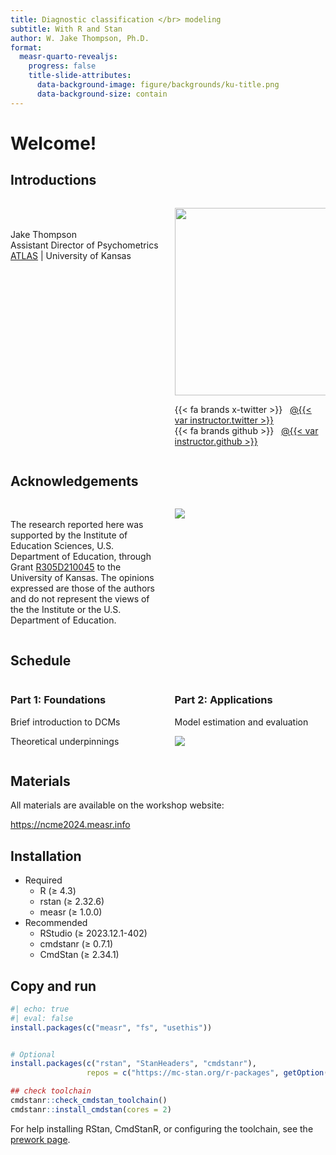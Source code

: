```yaml
---
title: Diagnostic classification </br> modeling
subtitle: With R and Stan
author: W. Jake Thompson, Ph.D.
format:
  measr-quarto-revealjs:
    progress: false
    title-slide-attributes: 
      data-background-image: figure/backgrounds/ku-title.png
      data-background-size: contain
---
```


# Welcome! {background-image="figure/backgrounds/section.png" background-size="contain"}

## Introductions {background-image="figure/backgrounds/default.png" background-size="contain"}

:::{.columns}
:::{.column width="50%"}
<br><br>Jake Thompson  
Assistant Director of Psychometrics  
[ATLAS](https://atlas.ku.edu) | University of Kansas
:::

:::{.column width="50%"}
:::{.center}
<img src="figure/images/wjt-2022-hex.png" width="300px"/>

:::{.small}
{{< fa brands x-twitter >}} &nbsp; [@{{< var instructor.twitter >}}](https://www.twitter.com/{{< var instructor.twitter >}})  
{{< fa brands github >}} &nbsp; [@{{< var instructor.github >}}](https://www.gitub.com/{{< var instructor.github >}})
:::
:::
:::
:::

## Acknowledgements {background-image="figure/backgrounds/default.png" background-size="contain"}

:::{.columns}
:::{.column width="50%"}
:::{.small}
<br>The research reported here was supported by the Institute of Education Sciences, U.S. Department of Education, through Grant [R305D210045](https://ies.ed.gov/funding/grantsearch/details.asp?ID=4546) to the University of Kansas. The opinions expressed are those of the authors and do not represent the views of the the Institute or the U.S. Department of Education.
:::
:::

:::{.column width="50%"}
:::{.center}
![](figure/images/IES_InstituteOfEducationSciences_RGB.png){fig-alt="Logo for the Institute of Education Sciences"}
:::
:::
:::

## Schedule {background-image="figure/backgrounds/default.png" background-size="contain"}

:::{.columns}

:::{.column .center width="50%"}
### Part 1: Foundations

Brief introduction to DCMs

Theoretical underpinnings


:::

:::{.column .center .fragment width="50%"}
### Part 2: Applications

Model estimation and evaluation

![](figure/images/combined-logos.png){fig-align="center"}
:::
:::

## Materials {background-image="figure/backgrounds/default.png" background-size="contain"}

All materials are available on the workshop website:

<https://ncme2024.measr.info>

## Installation {background-image="figure/backgrounds/default.png" background-size="contain"}

* Required
  * R (≥ 4.3)
  * rstan (≥ 2.32.6)
  * measr (≥ 1.0.0)

* Recommended
  * RStudio (≥ 2023.12.1-402)
  * cmdstanr (≥ 0.7.1)
  * CmdStan (≥ 2.34.1)

## Copy and run {background-image="figure/backgrounds/default.png" background-size="contain"}

```r
#| echo: true
#| eval: false
install.packages(c("measr", "fs", "usethis"))


# Optional
install.packages(c("rstan", "StanHeaders", "cmdstanr"),
                 repos = c("https://mc-stan.org/r-packages", getOption("repos")))

## check toolchain
cmdstanr::check_cmdstan_toolchain()
cmdstanr::install_cmdstan(cores = 2)
```

For help installing RStan, CmdStanR, or configuring the toolchain, see the [prework page](../../materials/prework.qmd).
